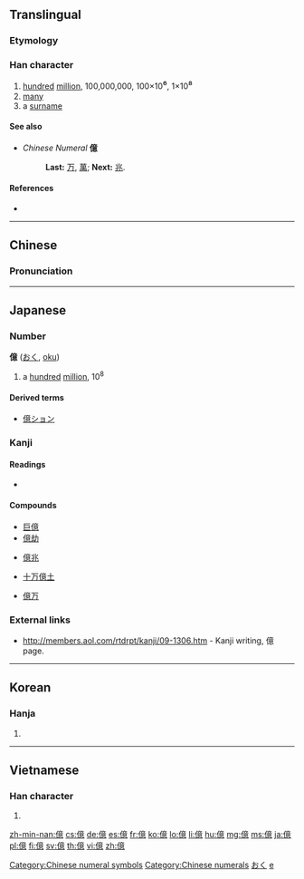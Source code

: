 {{also|亿}}<!-- may be replaced by zh-forms -->
==Translingual==

===Etymology===
{{Han compound|人|意|c1=s|c2=p|ls=psc}}

===Han character===
{{Han char|rn=9|rad=人|as=13|sn=15|four=2023<sub>6</sub>|canj=人卜廿心 (OYTP)|ids=⿰[[亻]][[意]]}}

# [[hundred]] [[million]], 100,000,000, 100×10<big>⁶</big>, 1×10<big>⁸</big>
# [[many]]
# a [[surname]]

====See also====
* ''Chinese Numeral'' '''億'''
*: '''Last:''' [[万]], [[萬]]; '''Next:''' [[兆]].

====References====
* {{Han ref|kx=0118.270|dkj=01178|dj=0252.010|hdz=10227.060|uh=5104|ud=20740|bh=BBF5|bd=48117}}

[[Category:Chinese numeral symbols]]
[[Category:Chinese numerals]]

----

==Chinese==
{{zh-hanzi-box|[[亿]]|億}}

===Pronunciation===
{{zh-pron
|m=yì,dàng
|c=jik1
|mc=y
|oc=y
|cat=num
}}

----

==Japanese==

===Number===
'''億''' ([[おく]], [[oku]])

# a [[hundred]] [[million]], 10<sup>8</sup>

====Derived terms====
* [[億ション]]

===Kanji===
{{ja-kanji|grade=4|rs=人13}}

====Readings====
* {{ja-readings|goon=[[おく]] (oku)|kanon=[[よく]] (yoku)|nanori=[[お]] (o), [[かた]] (kata)}}

====Compounds====
{{top4}}
* [[巨億]]
* [[億劫]]
{{mid4}}
* [[億兆]]
{{mid4}}
* [[十万億土]]
{{mid4}}
* [[億万]]
{{bottom}}

===External links===
* [http://web.archive.org/web/20131101205635/http://members.aol.com/rtdrpt/kanji/09-1306.htm http://members.aol.com/rtdrpt/kanji/09-1306.htm] - Kanji writing, 億 page.

[[Category:1000 Japanese basic words|おく]]
[[Category:Japanese numeral symbols| e]]

----

==Korean==

===Hanja===
{{ko-hanja|hangeul=억|rv=eok|mr=ŏk}}

# {{defn|lang=ko|sort=人13}}

----

==Vietnamese==

===Han character===
{{vi-hantu|ức|rs=人13}}

# {{defn|lang=vi|sort=人13}}

[[zh-min-nan:億]]
[[cs:億]]
[[de:億]]
[[es:億]]
[[fr:億]]
[[ko:億]]
[[lo:億]]
[[li:億]]
[[hu:億]]
[[mg:億]]
[[ms:億]]
[[ja:億]]
[[pl:億]]
[[fi:億]]
[[sv:億]]
[[th:億]]
[[vi:億]]
[[zh:億]]